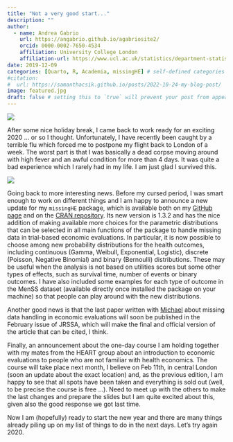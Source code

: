 ```yaml
---
title: "Not a very good start..."
description: ""
author:
  - name: Andrea Gabrio
    url: https://angabrio.github.io/agabriosite2/
    orcid: 0000-0002-7650-4534
    affiliation: University College London
    affiliation-url: https://www.ucl.ac.uk/statistics/department-statistical-science
date: 2019-12-09
categories: [Quarto, R, Academia, missingHE] # self-defined categories
#citation: 
#  url: https://samanthacsik.github.io/posts/2022-10-24-my-blog-post/ 
image: featured.jpg
draft: false # setting this to `true` will prevent your post from appearing on your listing page until you're ready!
---
```


![](featured.jpg){fig-align="center"}

After some nice holiday break, I came back to work ready for an exciting 2020 ... or so I thought. Unfortunately, I have recently been caught by a terrible flu which forced me to postpone my flight back to London of a week. The worst part is that I was basically a dead corpse moving around with high fever and an awful condition for more than 4 days. It was quite a bad experience which I rarely had in my life. I am just glad I survived this.
 
![](https://media.giphy.com/media/12Eo3WBLbH9HRS/giphy.gif){fig-align="center"}

Going back to more interesting news. Before my cursed period, I was smart enough to work on different things and I am happy to announce a new update for my `missingHE` package, which is available both on my [GitHub page](https://github.com/AnGabrio/missingHE) and on the [CRAN repository](https://cran.r-project.org/web/packages/missingHE). 
Its new version is 1.3.2 and has the nice addition of making available more choices for the parametric distributions that can be selected in all main functions of the package to handle missing data in trial-based economic evaluations. In particular, it is now possible to choose among new probability distributions for the health outcomes, including continuous (Gamma, Weibull, Exponential, Logistic), discrete (Poisson, Negative Binomial) and binary (Bernoulli) distributions. These may be useful when the analysis is not based on utilities scores but some other types of effects, such as survival time, number of events or binary outcomes. I have also included some examples for each type of outcome in the MenSS dataset (available directly once installed the package on your machine) so that people can play around with the new distributions.  

Another good news is that the last paper written with [Michael](http://users.stat.ufl.edu/~daniels/) about missing data handling in economic evaluations will soon be published in the February issue of JRSSA, which will make the final and official version of the article that can be cited, I think. 

Finally, an announcement about the one-day course I am holding together with my mates from the HEART group about an introduction to economic evaluations to people who are not familiar with health economics. The course will take place next month, I believe on Feb 11th, in central London (soon an update about the exact location) and, as the previous edition, I am happy to see that all spots have been taken and everything is sold out (well, to be precise the course is free ...). Need to meet up with the others to make the last changes and prepare the slides but I am quite excited about this, given also the good response we got last time.   

Now I am (hopefully) ready to start the new year and there are many things already piling up on my list of things to do in the next days. Let's try again 2020.


